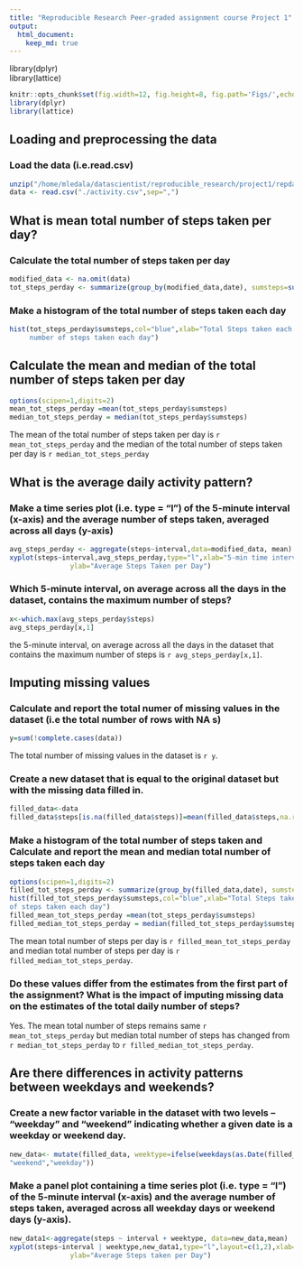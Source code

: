 ```yaml
---
title: "Reproducible Research Peer-graded assignment course Project 1"
output:
  html_document:
    keep_md: true
---
```

library(dplyr)  
library(lattice)

```r
knitr::opts_chunk$set(fig.width=12, fig.height=8, fig.path='Figs/',echo="FALSE",errors="FALSE")
library(dplyr)  
library(lattice)
```

##  Loading and preprocessing the data
### Load the data (i.e.read.csv)
```r
unzip("/home/mledala/datascientist/reproducible_research/project1/repdata_data_activity.zip")
data <- read.csv("./activity.csv",sep=",")
```

## What is mean total number of steps taken per day?
### Calculate the total number of steps taken per day
```r
modified_data <- na.omit(data)
tot_steps_perday <- summarize(group_by(modified_data,date), sumsteps=sum(steps))
```

### Make a histogram of the total number of steps taken each day
```r
hist(tot_steps_perday$sumsteps,col="blue",xlab="Total Steps taken each day", main="histogram of total 
     number of steps taken each day")
```

## Calculate the mean and median of the total number of steps taken per day
```r
options(scipen=1,digits=2)
mean_tot_steps_perday =mean(tot_steps_perday$sumsteps)
median_tot_steps_perday = median(tot_steps_perday$sumsteps)
```

The mean of the total number of steps taken per day is `r mean_tot_steps_perday` and the median of the total number
of steps taken per day is `r median_tot_steps_perday` 

## What is the average daily activity pattern?
### Make a time series plot (i.e. type = "l") of the 5-minute interval (x-axis) and the average number of steps taken, averaged across all days (y-axis)
```r
avg_steps_perday <- aggregate(steps~interval,data=modified_data, mean)
xyplot(steps~interval,avg_steps_perday,type="l",xlab="5-min time interval",
               ylab="Average Steps Taken per Day")
```

### Which 5-minute interval, on average across all the days in the dataset, contains the maximum number of steps?
```r
x<-which.max(avg_steps_perday$steps)
avg_steps_perday[x,1]
```
the 5-minute interval, on average across all the days in the dataset that contains the maximum number of steps is `r avg_steps_perday[x,1]`.


## Imputing missing values
### Calculate and report the total numer of missing values in the dataset (i.e the total number of rows with NA s)
```r
y=sum(!complete.cases(data))
```
The total number of missing values in the dataset is `r y`.

### Create a new dataset that is equal to the original dataset but with the missing data filled in.
```r
filled_data<-data
filled_data$steps[is.na(filled_data$steps)]=mean(filled_data$steps,na.rm=TRUE)
```

### Make a histogram of the total number of steps taken and Calculate and report the mean and median total number of steps taken each day
```r
options(scipen=1,digits=2)
filled_tot_steps_perday <- summarize(group_by(filled_data,date), sumsteps=sum(steps))
hist(filled_tot_steps_perday$sumsteps,col="blue",xlab="Total Steps taken each day", main="histogram of total number 
of steps taken each day")
filled_mean_tot_steps_perday =mean(tot_steps_perday$sumsteps)
filled_median_tot_steps_perday = median(filled_tot_steps_perday$sumsteps)
```
The mean total number of steps per day is `r filled_mean_tot_steps_perday` and median total number of steps per day 
is `r filled_median_tot_steps_perday`.


### Do these values differ from the estimates from the first part of the assignment? What is the impact of imputing missing data on the estimates of the total daily number of steps?
Yes. The mean total number of steps remains same `r mean_tot_steps_perday` but median total number of steps has changed from `r median_tot_steps_perday`
to `r filled_median_tot_steps_perday`.

## Are there differences in activity patterns between weekdays and weekends?
### Create a new factor variable in the dataset with two levels – “weekday” and “weekend” indicating whether a given date is a weekday or weekend day.
```r
new_data<- mutate(filled_data, weektype=ifelse(weekdays(as.Date(filled_data$date))=="Saturday" | weekdays(as.Date(filled_data$date))=="Sunday",
"weekend","weekday"))
```
### Make a panel plot containing a time series plot (i.e. type = "l") of the 5-minute interval (x-axis) and the average number of steps taken, averaged across all weekday days or weekend days (y-axis). 
```r
new_data1<-aggregate(steps ~ interval + weektype, data=new_data,mean)
xyplot(steps~interval | weektype,new_data1,type="l",layout=c(1,2),xlab="5-min time interval",
               ylab="Average Steps taken per Day")
```
